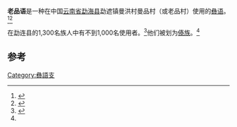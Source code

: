 {{Infobox language
|name=老品语
|nativename=
|states=[[中国|中国]]
|region=
|ethnicity=
|speakers=< 1,000
|date=2007
|ref=<ref name="Bradley2007" />
|familycolor=汉藏语系
|fam2=([[藏缅语族|藏缅语族]])
|fam3=[[缅彝语群|缅彝语群]]
|fam4=[[彝语支|彝语支]]
|fam5=[[哈尼语支|哈尼语支]]
|fam6=[[毕苏语群|毕苏语群]]
|iso3=none
|glotto=none
}}

'''老品语'''是一种在中国[[云南省|云南省]][[勐海县|勐海县]]勐遮镇曼洪村曼品村（或老品村）使用的[[彝语|彝语]]。<ref>{{Cite web |url=http://www.ynszxc.gov.cn/villagePage/vdefault.aspx?departmentid=144437 |title=存档副本 |access-date=2021-03-20 |archive-date=2016-11-30 |archive-url=https://web.archive.org/web/20161130190308/http://www.ynszxc.gov.cn/villagePage/vdefault.aspx?departmentid=144437 |dead-url=no }}</ref><ref name="12bn">{{Cite web |date=2011-12-15 |script-title=zh:老品人、八甲人民族归属问题尘埃落定 |url=http://www.12bn.net/article/article_3982.html |url-status=dead |archive-url=https://web.archive.org/web/20161130185936/http://www.12bn.net/article/article_3982.html |archive-date=2016-11-30 |access-date=2016-11-30 |website=12bn.net |language=zh}}</ref>

在勐连县的1,300名族人中有不到1,000名使用者。<ref name="Bradley2007">{{Cite book |last=Bradley |first=David |title=Language Diversity Endangered |publisher=Mouton de Gruyter |year=2007 |editor-last=Brenzinger |editor-first=Matthias |location=New York |chapter=Language Endangerment in China and Mainland Southeast Asia}}</ref>他们被划为[[傣族|傣族]]。<ref name="12bn" />

==参考==
{{Reflist}}

{{中国语言}}
{{汉藏语系}}
{{Lolo-Burmese languages}}

[[Category:彝語支|Category:彝語支]]

{{st-lang-stub}}
